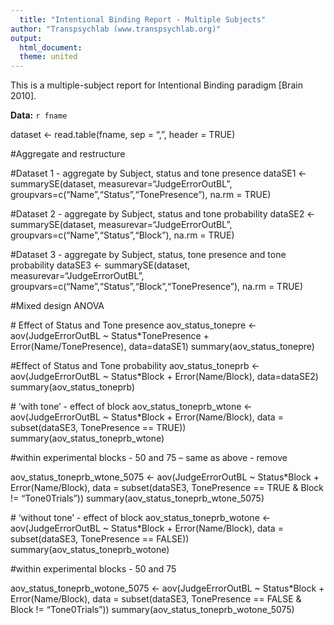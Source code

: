 ```yaml
---
  title: "Intentional Binding Report - Multiple Subjects"
author: "Transpsychlab (www.transpsychlab.org)"
output:
  html_document:
  theme: united
---
```

  
This is a multiple-subject report for Intentional Binding paradigm [Brain 2010].

**Data:** `r fname`
  
  dataset <- read.table(fname, sep = ",", header = TRUE)
  
  #Aggregate and restructure
  
  #Dataset 1 - aggregate by Subject, status and tone presence
  dataSE1 <- summarySE(dataset, measurevar="JudgeErrorOutBL", groupvars=c("Name","Status","TonePresence"), na.rm = TRUE)
  
  #Dataset 2 - aggregate by Subject, status and tone probability
  dataSE2 <- summarySE(dataset, measurevar="JudgeErrorOutBL", groupvars=c("Name","Status","Block"), na.rm = TRUE)
  
  #Dataset 3 - aggregate by Subject, status, tone  presence and tone probability
  dataSE3 <- summarySE(dataset, measurevar="JudgeErrorOutBL", groupvars=c("Name","Status","Block","TonePresence"), na.rm = TRUE)
  
 #Mixed design ANOVA
 
 # Effect of Status and Tone presence
 aov_status_tonepre <- aov(JudgeErrorOutBL ~ Status*TonePresence + Error(Name/TonePresence), data=dataSE1)
 summary(aov_status_tonepre)
 
 #Effect of Status and Tone probability
 aov_status_toneprb <- aov(JudgeErrorOutBL ~ Status*Block + Error(Name/Block), data=dataSE2)
 summary(aov_status_toneprb)
 
 # 'with tone' - effect of block
 aov_status_toneprb_wtone <- aov(JudgeErrorOutBL ~ Status*Block + Error(Name/Block), data = subset(dataSE3, TonePresence == TRUE))
 summary(aov_status_toneprb_wtone)
 
 #within experimental blocks - 50 and 75 -- same as above - remove
 
 aov_status_toneprb_wtone_5075 <- aov(JudgeErrorOutBL ~ Status*Block + Error(Name/Block), data = subset(dataSE3, TonePresence == TRUE & Block != "Tone0Trials"))
 summary(aov_status_toneprb_wtone_5075)
 
 # 'without tone' - effect of block
 aov_status_toneprb_wotone <- aov(JudgeErrorOutBL ~ Status*Block + Error(Name/Block), data = subset(dataSE3, TonePresence == FALSE))
 summary(aov_status_toneprb_wotone)
 
 #within experimental blocks - 50 and 75
 
 aov_status_toneprb_wotone_5075 <- aov(JudgeErrorOutBL ~ Status*Block + Error(Name/Block), data = subset(dataSE3, TonePresence == FALSE & Block != "Tone0Trials"))
 summary(aov_status_toneprb_wotone_5075)
 

